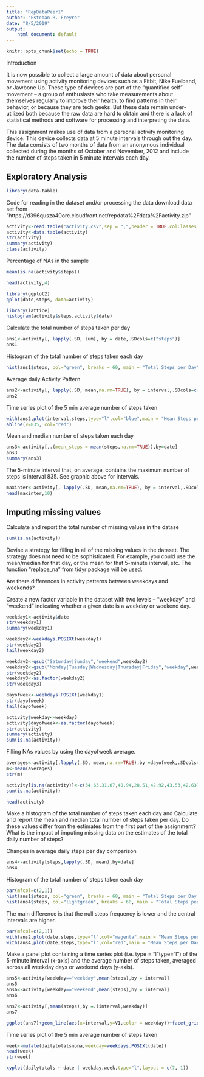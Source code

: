 ```yaml
---
title: "RepDataPeer1"
author: "Esteban R. Freyre"
date: "8/5/2019"
output:
    html_document: default
---
```


```r
knitr::opts_chunk$set(echo = TRUE)
```
Introduction

It is now possible to collect a large amount of data about personal movement using activity monitoring devices such as a Fitbit, Nike Fuelband, or Jawbone Up. These type of devices are part of the "quantified self" movement -- a group of enthusiasts who take measurements about themselves regularly to improve their health, to find patterns in their behavior, or because they are tech geeks. But these data remain under-utilized both because the raw data are hard to obtain and there is a lack of statistical methods and software for processing and interpreting the data.

This assignment makes use of data from a personal activity monitoring device. This device collects data at 5 minute intervals through out the day. The data consists of two months of data from an anonymous individual collected during the months of October and November, 2012 and include the number of steps taken in 5 minute intervals each day.

## Exploratory Analysis

```r
library(data.table)
```
Code for reading in the dataset and/or processing the data
download data set from "https://d396qusza40orc.cloudfront.net/repdata%2Fdata%2Factivity.zip"

```r
activity<-read.table("activity.csv",sep = ",",header = TRUE,colClasses = c("numeric","POSIXct","numeric"))
activity<-data.table(activity)
str(activity)
summary(activity)
class(activity)
```
Percentage of NAs in the sample
```r
mean(is.na(activity$steps))
```


```r
head(activity,4)
```
```r
library(ggplot2)
qplot(date,steps, data=activity)
```
```r
library(lattice)
histogram(activity$steps,activity$date)
```
Calculate the total number of steps taken per day
```r
ans1<-activity[, lapply(.SD, sum), by = date,.SDcols=c("steps")]
ans1
```
Histogram of the total number of steps taken each day
```r
hist(ans1$steps, col="green", breaks = 60, main = "Total Steps per Day",xlab = " Daily Steps")
```

Average daily Activity Pattern  
```r
ans2<-activity[, lapply(.SD, mean,na.rm=TRUE), by = interval,.SDcols=c("steps")]
ans2
```
Time series plot of the 5 min average number of steps taken  
```r
with(ans2,plot(interval,steps,type="l",col="blue",main = "Mean Steps per Interval",xlab = "Five Minutes Interval",ylab = "Average Steps"))
abline(v=835, col="red")
```
Mean and median number of steps taken each day  
```r
ans3<-activity[,.(mean_steps = mean(steps,na.rm=TRUE)),by=date]
ans3
summary(ans3)
```
The 5-minute interval that, on average, contains the maximum number of steps is interval 835. See graphic above for intervals.
```r
maxinter<-activity[, lapply(.SD, mean,na.rm=TRUE), by = interval,.SDcols=c("steps")][order(-steps)]
head(maxinter,10)
```

## Imputing missing values  

Calculate and report the total number of missing values in the datase  
```r
sum(is.na(activity))
```

Devise a strategy for filling in all of the missing values in the dataset. The strategy does not need to be sophisticated. For example, you could use the mean/median for that day, or the mean for that 5-minute interval, etc.
The function "replace_na" from tidyr package will be used.

Are there differences in activity patterns between weekdays and weekends?

Create a new factor variable in the dataset with two levels – “weekday” and “weekend” 
indicating whether a given date is a weekday or weekend day.
```r
weekday1<-activity$date
str(weekday1)
summary(weekday1)
```
```r
weekday2<-weekdays.POSIXt(weekday1)
str(weekday2)
tail(weekday2)
```
```r
weekday2<-gsub("Saturday|Sunday","weekend",weekday2)
weekday2<-gsub("Monday|Tuesday|Wednesday|Thursday|Friday","weekday",weekday2)
str(weekday2)
weekday3<-as.factor(weekday2)
str(weekday3)
```
```r
dayofweek<-weekdays.POSIXt(weekday1)
str(dayofweek)
tail(dayofweek)
```
```r
activity$weekday<-weekday3
activity$dayofweek<-as.factor(dayofweek)
str(activity)
summary(activity)
sum(is.na(activity))
```

Filling NAs values by using the dayofweek average.
```r
averages<-activity[,lapply(.SD, mean,na.rm=TRUE),by =dayofweek,.SDcols=c("steps")] 
m<-mean(averages)
str(m)
```


```r
activity[is.na(activity)]<-c(34.63,31.07,40.94,28.51,42.92,43.53,42.63)
sum(is.na(activity))
```
```r
head(activity)
```

Make a histogram of the total number of steps taken each day and Calculate and report the mean and median total number of steps taken per day. Do these values differ from the estimates from the first part of the assignment? What is the impact of imputing missing data on the estimates of the total daily number of steps?

Changes in average daily steps per day comparison  
```r
ans4<-activity[steps,lapply(.SD, mean),by=date]
ans4
```
Histogram of the total number of steps taken each day
```r
par(mfcol=c(2,1))
hist(ans1$steps, col="green", breaks = 60, main = "Total Steps per Day w/ NAs",xlab = " Daily Steps")
hist(ans4$steps, col="lightgreen", breaks = 60, main = "Total Steps per Day w/out NAs",xlab = " Daily Steps")
```
The main difference is that the null steps frequency is lower and the central intervals are higher.

```r
par(mfcol=c(2,1))
with(ans2,plot(date,steps,type="l",col="magenta",main = "Mean Steps per Day",xlab = "Date",ylab = "Average Daily Steps"))
with(ans4,plot(date,steps,type="l",col="red",main = "Mean Steps per Day- NAs Replaced",xlab = "Date",ylab = "Average Daily Steps"))
```

Make a panel plot containing a time series plot (i.e. type = "l"\color{red}{\verb|type = "l"|}type="l") of the 5-minute interval (x-axis) and the average number of steps taken, averaged across all weekday days or weekend days (y-axis). 

```r
ans5<-activity[weekday=="weekday",mean(steps),by = interval]
ans5
ans6<-activity[weekday=="weekend",mean(steps),by = interval]
ans6
```
```r
ans7<-activity[,mean(steps),by =.(interval,weekday)]
ans7
```
```r
ggplot(ans7)+geom_line(aes(x=interval,y=V1,color = weekday))+facet_grid(weekday~.)+labs(title ="Steps per Interval of the Week")
```


Time series plot of the 5 min average number of steps taken 

```r
week<-mutate(dailytotalsnona,weekday=weekdays.POSIXt(date))
head(week) 
str(week)
```              
```r
xyplot(dailytotals ~ date | weekday,week,type="l",layout = c(7, 1))
```


